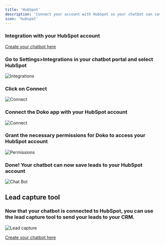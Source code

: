```yaml
---
title: 'HubSpot'
description: 'Connect your account with HubSpot so your chatbot can save leads'
icon: 'hubspot'
---
```

### Integration with your HubSpot account

[Create your chatbot here](https://doko-ai.com/en/sign-up)
<Steps>
    <Step>
        <h3>Go to Settings>Integrations in your chatbot portal and select HubSpot</h3>
       <Frame>
  <img src="/images/integracion-hubspot.png" alt="Integrations" />
</Frame>
    </Step>
 <Step>
        <h3>Click on Connect</h3>
       <Frame>
  <img src="/images/boton-hubspot.png" alt="Connect" />
</Frame>
    </Step>
     <Step>
        <h3>Connect the Doko app with your HubSpot account</h3>
       <Frame>
  <img src="/images/hubspot-conect.png" alt="Connect" />
</Frame>
    </Step>
    <Step>
        <h3>Grant the necessary permissions for Doko to access your HubSpot account</h3>
       <Frame>
  <img src="/images/permisos-hubspot.png" alt="Permissions" />
 
</Frame>
    </Step>
    <Step>
        <h3>Done! Your chatbot can now save leads to your HubSpot account</h3>
       <Frame>
  <img src="/images/hubspot-done.png" alt="Chat Bot" />
</Frame>
    </Step>
</Steps>

## Lead capture tool

### Now that your chatbot is connected to HubSpot, you can use the lead capture tool to send your leads to your CRM.

<Frame>
  <img src="/images/captar-leads.png" alt="Lead capture" />
</Frame>

[Create your chatbot here](https://doko-ai.com/en/sign-up)